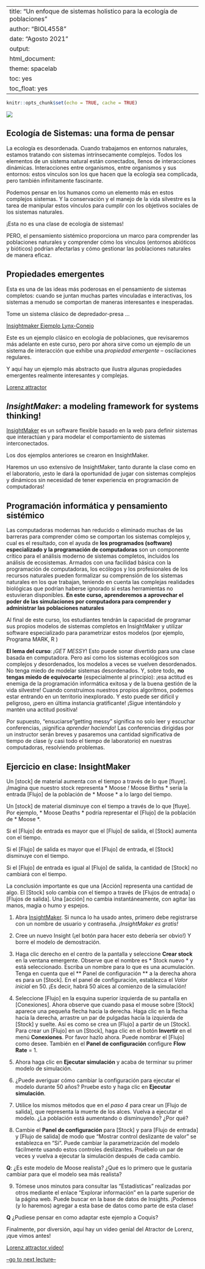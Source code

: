 
---
title: "Un enfoque de sistemas holistico para la ecología de poblaciones"
author: "BIOL4558"
date: "Agosto 2021"
output: 
  html_document: 
    theme: spacelab
    toc: yes
    toc_float: yes
---

```r
knitr::opts_chunk$set(echo = TRUE, cache = TRUE)
```

![](figures/FoodWeb1.jpg)

## Ecología de Sistemas: una forma de pensar  
La ecología es desordenada. Cuando trabajamos en entornos naturales, estamos tratando con sistemas intrínsecamente complejos. Todos los elementos de un sistema natural están conectados, llenos de interacciones dinámicas. Interacciones entre organismos, entre organismos y sus entornos: estos vínculos son los que hacen que la ecología sea complicada, pero también infinitamente fascinante.

Podemos pensar en los humanos como un elemento más en estos complejos sistemas. Y la conservación y el manejo de la vida silvestre es la tarea de manipular estos vínculos para cumplir con los objetivos sociales de los sistemas naturales.

¡Esta no es una clase de ecología de sistemas!

PERO, el pensamiento sistémico proporciona un marco para comprender las poblaciones naturales y comprender cómo los vínculos (entornos abióticos y bióticos) podrían afectarlas y cómo gestionar las poblaciones naturales de manera eficaz.


## Propiedades emergentes
Esta es una de las ideas más poderosas en el pensamiento de sistemas completos: cuando se juntan muchas partes vinculadas e interactivas, los sistemas a menudo se comportan de maneras interesantes e inesperadas.

Tome un sistema clásico de depredador-presa …

[Insightmaker Ejemplo Lynx-Conejo](https://insightmaker.com/insight/68437/)  

Este es un ejemplo clásico en ecología de poblaciones, que revisaremos más adelante en este curso, pero por ahora sirve como un ejemplo de un sistema de interacción que exhibe una *propiedad emergente* -- oscilaciones regulares.

Y aquí hay un ejemplo más abstracto que ilustra algunas propiedades emergentes realmente interesantes y complejas.

[Lorenz attractor](https://insightmaker.com/insight/1829/Lorenz-Attractor)

## *InsightMaker*: a modeling framework for systems thinking!

[InsightMaker](insightmaker.com) es un software flexible basado en la web para definir sistemas que interactúan y para modelar el comportamiento de sistemas interconectados. 

Los dos ejemplos anteriores se crearon en InsightMaker.

Haremos un uso extensivo de InsightMaker, tanto durante la clase como en el laboratorio, ¡esto le dará la oportunidad de jugar con sistemas complejos y dinámicos sin necesidad de tener experiencia en programación de computadoras!

## Programación informática y pensamiento sistémico

Las computadoras modernas han reducido o eliminado muchas de las barreras para comprender cómo se comportan los sistemas complejos y, cual es el resultado, con el ayuda de **los programados (software) especializado y la programación de computadoras** son un componente crítico para el análisis moderno de sistemas completos, incluidos los análisis de ecosistemas. Armados con una facilidad básica con la programación de computadoras, los ecólogos y los profesionales de los recursos naturales pueden formalizar su comprensión de los sistemas naturales en los que trabajan, teniendo en cuenta las complejas realidades biológicas que podrían haberse ignorado si estas herramientas no estuvieran disponibles. **En este curso, aprenderemos a aprovechar el poder de las simulaciones por computadora para comprender y administrar las poblaciones naturales** 

Al final de este curso, los estudiantes tendrán la capacidad de programar sus propios modelos de sistemas completos en InsightMaker y utilizar software especializado para parametrizar estos modelos (por ejemplo, Programa MARK, R )

**El lema del curso**: *¡GET MESSY*! Esto puede sonar divertido para una clase basada en computadora. Pero así como los sistemas ecológicos son complejos y desordenados, los modelos a veces se vuelven desordenados.
No tenga miedo de modelar sistemas desordenados. Y, sobre todo, **no tengas miedo de equivocarte** (especialmente al principio): ¡esa actitud es enemiga de la programación informática exitosa y de la buena gestión de la vida silvestre! Cuando construimos nuestros propios algoritmos, podemos estar entrando en un territorio inexplorado. Y esto puede ser difícil y peligroso, ¡pero en última instancia gratificante! ¡Sigue intentándolo y mantén una actitud positiva!

Por supuesto, "ensuciarse "getting messy" significa no solo leer y escuchar conferencias, ¡significa *aprender haciendo*! Las conferencias dirigidas por un instructor serán breves y pasaremos una cantidad significativa de tiempo de clase (y casi todo el tiempo de laboratorio) en nuestras computadoras, resolviendo problemas.



## Ejercicio en clase: InsightMaker


Un [stock] de material aumenta con el tiempo a través de lo que [fluye]. ¡Imagina que nuestro stock representa * Moose *! * Moose Births * sería la entrada [Flujo] de la población de * Moose * a lo largo del tiempo.

Un [stock] de material disminuye con el tiempo a través de lo que [fluye]. Por ejemplo, * Moose Deaths * podría representar el [Flujo] de la población de * Moose *.

Si el [Flujo] de entrada es mayor que el [Flujo] de salida, el [Stock] aumenta con el tiempo.

Si el [Flujo] de salida es mayor que el [Flujo] de entrada, el [Stock] disminuye con el tiempo.

Si el [Flujo] de entrada es igual al [Flujo] de salida, la cantidad de [Stock] no cambiará con el tiempo.

La conclusión importante es que una [Acción] representa una cantidad de algo. El [Stock] solo cambia con el tiempo a través de [Flujos de entrada] o [Flujos de salida]. Una [acción] no cambia instantáneamente, con agitar las manos, magia o humo y espejos.



1. Abra [InsightMaker](https://insightmaker.com/). Si nunca lo ha usado antes, primero debe registrarse con un nombre de usuario y contraseña. *¡InsightMaker es gratis!*

2. Cree un nuevo Insight (¡el botón para hacer esto debería ser obvio!) Y borre el modelo de demostración.


3. Haga clic derecho en el centro de la pantalla y seleccione **Crear stock** en la ventana emergente. Observe que el nombre es * Stock nuevo * y está seleccionado. Escriba un nombre para lo que es una acumulación. Tenga en cuenta que el ** Panel de configuración ** a la derecha ahora es para un [Stock]. En el panel de configuración, establezca el *Valor inicial* en 50. ¡Es decir, habrá 50 alces al comienzo de la simulación!


4. Seleccione [Flujo] en la esquina superior izquierda de su pantalla en [Conexiones]. Ahora observe que cuando pasa el mouse sobre [Stock] aparece una pequeña flecha hacia la derecha. Haga clic en la flecha hacia la derecha, arrastre un par de pulgadas hacia la izquierda de [Stock] y suelte. Así es como se crea un [Flujo] a partir de un [Stock]. Para crear un [Flujo] en un [Stock], haga clic en el botón **Invertir** en el menú **Conexiones**. Por favor hazlo ahora. Puede nombrar el [Flujo] como desee. También en el **Panel de configuración** configure **Flow Rate** = 1.



5. Ahora haga clic en **Ejecutar simulación** y acaba de terminar su primer modelo de simulación.

6. ¿Puede averiguar cómo cambiar la configuración para ejecutar el modelo durante 50 años? Pruebe esto y haga clic en **Ejecutar simulación**.


7. Utilice los mismos métodos que en el *paso 4* para crear un [Flujo de salida], que representa la muerte de los alces. Vuelva a ejecutar el modelo. ¿La población está aumentando o disminuyendo? ¿Por qué?

8. Cambie el **Panel de configuración** para [Stock] y para [Flujo de entrada] y [Flujo de salida] de modo que "Mostrar control deslizante de valor" se establezca en "Sí". Puede cambiar la parametrización del modelo fácilmente usando estos controles deslizantes. Pruébelo un par de veces y vuelva a ejecutar la simulación después de cada cambio.

**Q**: ¿Es este modelo de Moose realista? ¿Qué es lo primero que le gustaría cambiar para que el modelo sea más realista?

9. Tómese unos minutos para consultar las "Estadísticas" realizadas por otros mediante el enlace "Explorar información" en la parte superior de la página web. Puede buscar en la base de datos de Insights. ¡Podemos (y lo haremos) agregar a esta base de datos como parte de esta clase!

**Q**  ¿Pudiese pensar en como adaptar este ejemplo a Coquis?

Finalmente, por diversión, aquí hay un video genial del Atractor de Lorenz, ¡que vimos antes!

[Lorenz attractor video!](https://www.youtube.com/watch?v=iu4RdmBVdps)


[--go to next lecture--](LECTURE2.html)